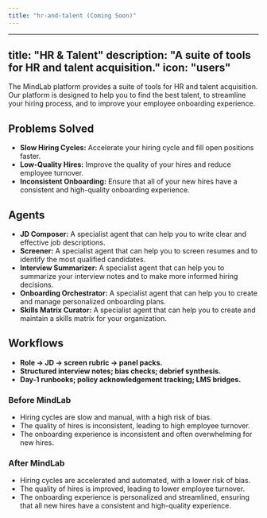 ```yaml
---
title: "hr-and-talent (Coming Soon)"
---
```

---
title: "HR & Talent"
description: "A suite of tools for HR and talent acquisition."
icon: "users"
---

The MindLab platform provides a suite of tools for HR and talent acquisition. Our platform is designed to help you to find the best talent, to streamline your hiring process, and to improve your employee onboarding experience.

## Problems Solved

-   **Slow Hiring Cycles:** Accelerate your hiring cycle and fill open positions faster.
-   **Low-Quality Hires:** Improve the quality of your hires and reduce employee turnover.
-   **Inconsistent Onboarding:** Ensure that all of your new hires have a consistent and high-quality onboarding experience.

## Agents

-   **JD Composer:** A specialist agent that can help you to write clear and effective job descriptions.
-   **Screener:** A specialist agent that can help you to screen resumes and to identify the most qualified candidates.
-   **Interview Summarizer:** A specialist agent that can help you to summarize your interview notes and to make more informed hiring decisions.
-   **Onboarding Orchestrator:** A specialist agent that can help you to create and manage personalized onboarding plans.
-   **Skills Matrix Curator:** A specialist agent that can help you to create and maintain a skills matrix for your organization.

## Workflows

-   **Role → JD → screen rubric → panel packs.**
-   **Structured interview notes; bias checks; debrief synthesis.**
-   **Day-1 runbooks; policy acknowledgement tracking; LMS bridges.**
### Before MindLab

-   Hiring cycles are slow and manual, with a high risk of bias.
-   The quality of hires is inconsistent, leading to high employee turnover.
-   The onboarding experience is inconsistent and often overwhelming for new hires.

### After MindLab

-   Hiring cycles are accelerated and automated, with a lower risk of bias.
-   The quality of hires is improved, leading to lower employee turnover.
-   The onboarding experience is personalized and streamlined, ensuring that all new hires have a consistent and high-quality experience.